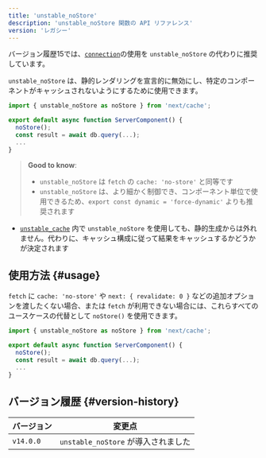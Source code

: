 ```yaml
---
title: 'unstable_noStore'
description: 'unstable_noStore 関数の API リファレンス'
version: 'レガシー'
---
```


バージョン履歴15では、[`connection`](/docs/app/api-reference/functions/connection)の使用を `unstable_noStore` の代わりに推奨しています。

`unstable_noStore` は、静的レンダリングを宣言的に無効にし、特定のコンポーネントがキャッシュされないようにするために使用できます。

```jsx
import { unstable_noStore as noStore } from 'next/cache';

export default async function ServerComponent() {
  noStore();
  const result = await db.query(...);
  ...
}
```

> **Good to know**:
>
> - `unstable_noStore` は `fetch` の `cache: 'no-store'` と同等です
> - `unstable_noStore` は、より細かく制御でき、コンポーネント単位で使用できるため、`export const dynamic = 'force-dynamic'` よりも推奨されます

- [`unstable_cache`](/docs/app/api-reference/functions/unstable_cache) 内で `unstable_noStore` を使用しても、静的生成からは外れません。代わりに、キャッシュ構成に従って結果をキャッシュするかどうかが決定されます

## 使用方法 {#usage}

`fetch` に `cache: 'no-store'` や `next: { revalidate: 0 }` などの追加オプションを渡したくない場合、または `fetch` が利用できない場合には、これらすべてのユースケースの代替として `noStore()` を使用できます。

```jsx
import { unstable_noStore as noStore } from 'next/cache';

export default async function ServerComponent() {
  noStore();
  const result = await db.query(...);
  ...
}
```

## バージョン履歴 {#version-history}

| バージョン | 変更点                              |
| ---------- | ----------------------------------- |
| `v14.0.0`  | `unstable_noStore` が導入されました |
